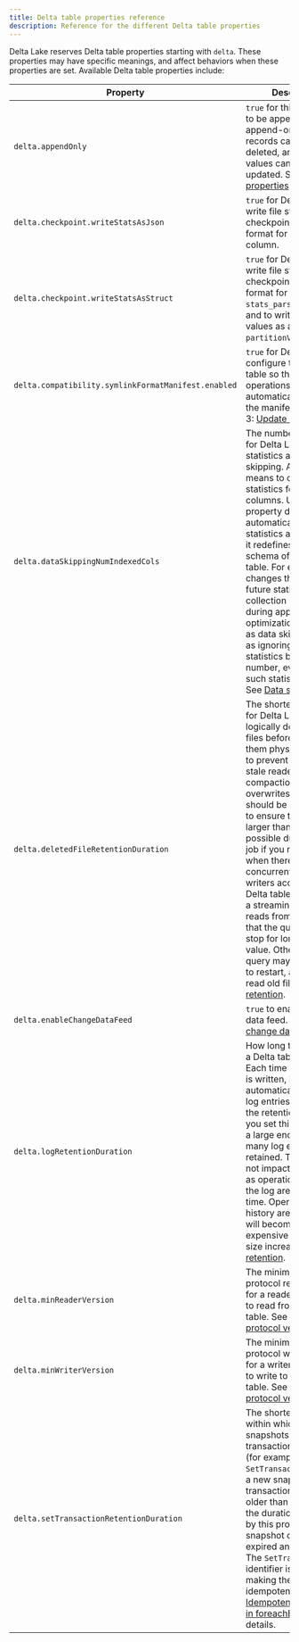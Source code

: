 ```yaml
---
title: Delta table properties reference
description: Reference for the different Delta table properties
---
```


Delta Lake reserves Delta table properties starting with `delta`. These properties may have specific meanings, and affect behaviors when these properties are set. Available Delta table properties include:

| Property | Description | Data Type | Default |
|-|-|-|-|
| `delta.appendOnly` | `true` for this Delta table to be append-only. If append-only, existing records cannot be deleted, and existing values cannot be updated. See [Table properties](/latest/delta-batch#table-properties). | `Boolean` | `false`|
|`delta.checkpoint.writeStatsAsJson` | `true` for Delta Lake to write file statistics in checkpoints in JSON format for the `stats` column. | `Boolean` | `true`|
|`delta.checkpoint.writeStatsAsStruct` | `true` for Delta Lake to write file statistics to checkpoints in struct format for the `stats_parsed` column and to write partition values as a struct for `partitionValues_parsed`. | `Boolean`| (none)|
|`delta.compatibility.symlinkFormatManifest.enabled`|`true` for Delta Lake to configure the Delta table so that all write operations on the table automatically update the manifests.  See Step 3: [Update manifests](https://docs.delta.io/latest/presto-integration.html#-step-3-update-manifests).|`Boolean`|`false`|
|`delta.dataSkippingNumIndexedCols`|The number of columns for Delta Lake to collect statistics about for data skipping. A value of -1 means to collect statistics for all columns. Updating this property does not automatically collect statistics again; instead, it redefines the statistics schema of the Delta table. For example, it changes the behavior of future statistics collection (such as during appends and optimizations) as well as data skipping (such as ignoring column statistics beyond this number, even when such statistics exist). See [Data skipping](/latest/optimizations-oss#data-skipping).|`Int`|32|
|`delta.deletedFileRetentionDuration`|The shortest duration for Delta Lake to keep logically deleted data files before deleting them physically. This is to prevent failures in stale readers after compactions or partition overwrites.  This value should be large enough to ensure that: 1. It is larger than the longest possible duration of a job if you run `VACUUM` when there are concurrent readers or writers accessing the Delta table. 2. If you run a streaming query that reads from the table, that the query does not stop for longer than this value. Otherwise, the query may not be able to restart, as it must still read old files. See [Data retention](/latest/delta-batch#data-retention).|`CalendarInterval`|`interval 1 week`|
|`delta.enableChangeDataFeed`|`true` to enable change data feed. See [Enable change data feed](/latest/delta-change-data-feed#enable-change-data-feed).|`Boolean`|`false`|
|`delta.logRetentionDuration`|How long the history for a Delta table is kept.  Each time a checkpoint is written, Delta Lake automatically cleans up log entries older than the retention interval. If you set this property to a large enough value, many log entries are retained. This should not impact performance as operations against the log are constant time. Operations on history are parallel but will become more expensive as the log size increases.  See [Data retention](/latest/delta-batch#data-retention).|`CalendarInterval`|`interval 30 days`|
|`delta.minReaderVersion`|The minimum required protocol reader version for a reader that allows to read from this Delta table.  See [Table protocol versioning](/latest/versioning).|`Int`|`1`|
|`delta.minWriterVersion`|The minimum required protocol writer version for a writer that allows to write to this Delta table.  See [Table protocol versioning](/latest/versioning).|`Int`|`2`|
|`delta.setTransactionRetentionDuration`|The shortest duration within which new snapshots will retain transaction identifiers (for example, `SetTransaction`s). When a new snapshot sees a transaction identifier older than or equal to the duration specified by this property, the snapshot considers it expired and ignores it. The `SetTransaction` identifier is used when making the writes idempotent. See [Idempotent table writes in foreachBatch](/latest/delta-streaming#idempotent-table-writes-in-foreachbatch) for details.|`CalendarInterval`|(none)|